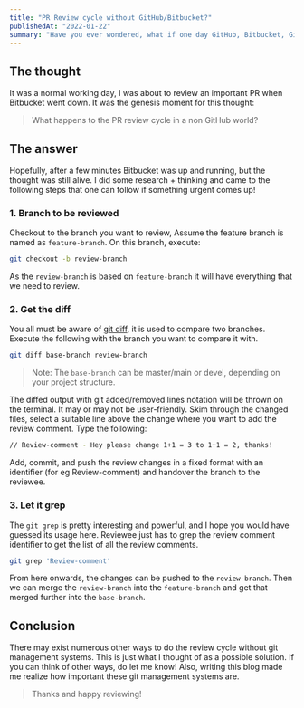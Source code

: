 ```yaml
---
title: "PR Review cycle without GitHub/Bitbucket?"
publishedAt: "2022-01-22"
summary: "Have you ever wondered, what if one day GitHub, Bitbucket, Gitlab, etc. goes down? How does review cycle work then."
---
```


## The thought

It was a normal working day, I was about to review an important PR when Bitbucket went down.
It was the genesis moment for this thought:

> What happens to the PR review cycle in a non GitHub world?

## The answer

Hopefully, after a few minutes Bitbucket was up and running, but the thought was still alive. I did some
research + thinking and came to the following steps that one can follow if something urgent comes up!

### 1. Branch to be reviewed

Checkout to the branch you want to review, Assume the feature branch is named as `feature-branch`.
On this branch, execute:

```bash
git checkout -b review-branch
```

As the `review-branch` is based on `feature-branch` it will have everything that we need to review.

### 2. Get the diff

You all must be aware of [git diff](https://git-scm.com/docs/git-diff), it is used to compare two branches. Execute the following
with the branch you want to compare it with.

```bash
git diff base-branch review-branch
```

> Note: The `base-branch` can be master/main or devel, depending on your project structure.

The diffed output with git added/removed lines notation will be thrown on the terminal. It may or may not be user-friendly.
Skim through the changed files, select a suitable line above the change where you want to add the review comment.
Type the following:

```bash
// Review-comment - Hey please change 1+1 = 3 to 1+1 = 2, thanks!
```

Add, commit, and push the review changes in a fixed format with an identifier (for eg Review-comment) and handover
the branch to the reviewee.

### 3. Let it grep

The `git grep` is pretty interesting and powerful, and I hope you would have guessed its usage here.
Reviewee just has to grep the review comment identifier to get the list of all the review comments.

```bash
git grep 'Review-comment'
```

From here onwards, the changes can be pushed to the `review-branch`. Then we can merge the `review-branch` into the `feature-branch` and
get that merged further into the `base-branch`.

## Conclusion

There may exist numerous other ways to do the review cycle without git management systems.
This is just what I thought of as a possible solution. If you can think of other ways, do let me know!
Also, writing this blog made me realize how important these git management systems are.

> Thanks and happy reviewing!
